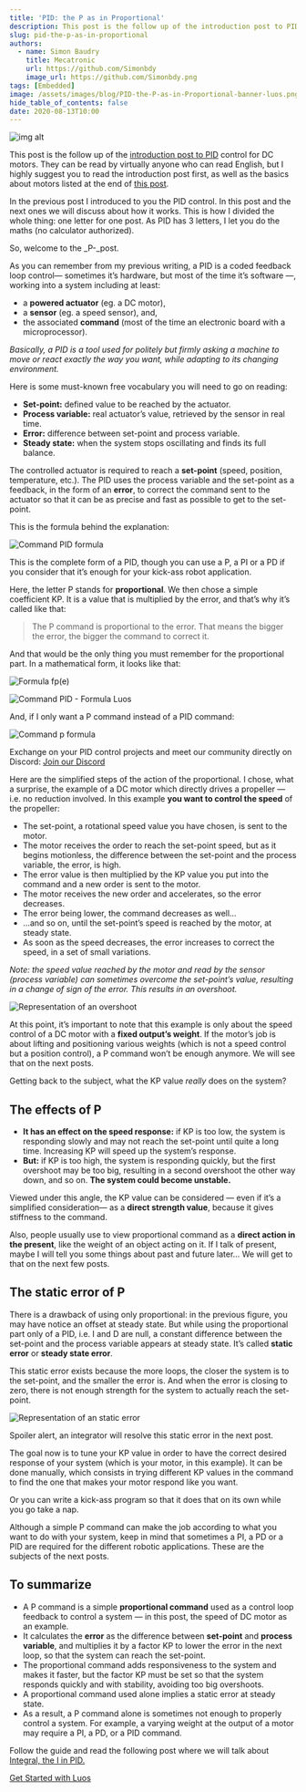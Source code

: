 ```yaml
---
title: 'PID: the P as in Proportional'
description: This post is the follow up of the introduction post to PID control for DC motors. They can be read by virtually anyone who can read English, but I highly suggest you to read the introduction post first, as well as the basics about motors listed at the end of this post.
slug: pid-the-p-as-in-proportional
authors:
  - name: Simon Baudry
    title: Mecatronic
    url: https://github.com/Simonbdy
    image_url: https://github.com/Simonbdy.png
tags: [Embedded]
image: /assets/images/blog/PID-the-P-as-in-Proportional-banner-luos.png
hide_table_of_contents: false
date: 2020-08-13T10:00
---
```


![img alt](/assets/images/blog/PID-the-P-as-in-Proportional-luos.png)

This post is the follow up of the [introduction post to PID](/2020-03-13-control-dc-motor-1.mdx) control for DC motors. They can be read by virtually anyone who can read English, but I highly suggest you to read the introduction post first, as well as the basics about motors listed at the end of [this post](/2020-02-13-dc-motor-jungle.mdx).

<!--truncate-->

In the previous post I introduced to you the PID control. In this post and the next ones we will discuss about how it works. This is how I divided the whole thing: one letter for one post. As PID has 3 letters, I let you do the maths (no calculator authorized).

So, welcome to the \_P-\_post.

As you can remember from my previous writing, a PID is a coded feedback loop control— sometimes it’s hardware, but most of the time it’s software —, working into a system including at least:

- a **powered actuator** (eg. a DC motor),
- a **sensor** (eg. a speed sensor), and,
- the associated **command** (most of the time an electronic board with a microprocessor).

_Basically, a PID is a tool used for politely but firmly asking a machine to move or react exactly the way you want, while adapting to its changing environment._

Here is some must-known free vocabulary you will need to go on reading:

- **Set-point:** defined value to be reached by the actuator.
- **Process variable:** real actuator’s value, retrieved by the sensor in real time.
- **Error:** difference between set-point and process variable.
- **Steady state:** when the system stops oscillating and finds its full balance.

The controlled actuator is required to reach a **set-point** (speed, position, temperature, etc.). The PID uses the process variable and the set-point as a feedback, in the form of an **error**, to correct the command sent to the actuator so that it can be as precise and fast as possible to get to the set-point.

This is the formula behind the explanation:

![Command PID formula](https://uploads-ssl.webflow.com/602cf5c87ad04ea98eaa99da/6030d40f255fb18cb89c594c_1*FlLnS95RglcrhaztKnYnIA.png)

This is the complete form of a PID, though you can use a P, a PI or a PD if you consider that it’s enough for your kick-ass robot application.

Here, the letter P stands for **proportional**. We then chose a simple coefficient KP. It is a value that is multiplied by the error, and that’s why it’s called like that:

> The P command is proportional to the error. That means the bigger the error, the bigger the command to correct it.

And that would be the only thing you must remember for the proportional part. In a mathematical form, it looks like that:

![Formula fp(e)](https://uploads-ssl.webflow.com/602cf5c87ad04ea98eaa99da/6030d497dead62a007d99b39_1*yxn01cjR9wBBM4apaORSxA.png)

![Command PID - Formula Luos](https://uploads-ssl.webflow.com/602cf5c87ad04ea98eaa99da/6030d49731f7c0aca167e977_1*LDjynW9UWPpyEc2s8QvP1w.png)

And, if I only want a P command instead of a PID command:

![Command p formula](https://uploads-ssl.webflow.com/602cf5c87ad04ea98eaa99da/6030d498d5a2147713ebbcb1_1*eJhK8cHfHCTnV3pYxZNixA.png)

Exchange on your PID control projects and meet our community directly on Discord: <a rel="external nofollow" href="https://discord.gg/luos" target="_blank">Join our Discord</a>

Here are the simplified steps of the action of the proportional. I chose, what a surprise, the example of a DC motor which directly drives a propeller — i.e. no reduction involved. In this example **you want to control the speed** of the propeller:

- The set-point, a rotational speed value you have chosen, is sent to the motor.
- The motor receives the order to reach the set-point speed, but as it begins motionless, the difference between the set-point and the process variable, the error, is high.
- The error value is then multiplied by the KP value you put into the command and a new order is sent to the motor.
- The motor receives the new order and accelerates, so the error decreases.
- The error being lower, the command decreases as well…
- …and so on, until the set-point’s speed is reached by the motor, at steady state.
- As soon as the speed decreases, the error increases to correct the speed, in a set of small variations.

_Note: the speed value reached by the motor and read by the sensor (process variable) can sometimes overcome the set-point’s value, resulting in a change of sign of the error. This results in an overshoot._

![Representation of an overshoot](https://uploads-ssl.webflow.com/602cf5c87ad04ea98eaa99da/6030d498a557c346e81c06f2_1*zl9r8fPhFsUZLasQR7ExuA.png)

At this point, it’s important to note that this example is only about the speed control of a DC motor with a **fixed output’s weight**. If the motor’s job is about lifting and positioning various weights (which is not a speed control but a position control), a P command won’t be enough anymore. We will see that on the next posts.

Getting back to the subject, what the KP value _really_ does on the system?

<h2> The effects of P </h2>

- **It has an effect on the speed response:** if KP is too low, the system is responding slowly and may not reach the set-point until quite a long time. Increasing KP will speed up the system’s response.
- **But:** if KP is too high, the system is responding quickly, but the first overshoot may be too big, resulting in a second overshoot the other way down, and so on. **The system could become unstable.**

Viewed under this angle, the KP value can be considered — even if it’s a simplified consideration— as a **direct strength value**, because it gives stiffness to the command.

Also, people usually use to view proportional command as a **direct action in the present**, like the weight of an object acting on it. If I talk of present, maybe I will tell you some things about past and future later… We will get to that on the next few posts.

<h2> The static error of P </h2>

There is a drawback of using only proportional: in the previous figure, you may have notice an offset at steady state. But while using the proportional part only of a PID, i.e. I and D are null, a constant difference between the set-point and the process variable appears at steady state. It’s called **static error** or **steady state error**.

This static error exists because the more loops, the closer the system is to the set-point, and the smaller the error is. And when the error is closing to zero, there is not enough strength for the system to actually reach the set-point.

![Representation of an static error](https://uploads-ssl.webflow.com/602cf5c87ad04ea98eaa99da/6030d498309be9b7056f4e50_1*gInOGAc4jH1_d_IeGraB7g.png)

Spoiler alert, an integrator will resolve this static error in the next post.

The goal now is to tune your KP value in order to have the correct desired response of your system (which is your motor, in this example). It can be done manually, which consists in trying different KP values in the command to find the one that makes your motor respond like you want.

Or you can write a kick-ass program so that it does that on its own while you go take a nap.

Although a simple P command can make the job according to what you want to do with your system, keep in mind that sometimes a PI, a PD or a PID are required for the different robotic applications. These are the subjects of the next posts.

<h2> To summarize </h2>

- A P command is a simple **proportional command** used as a control loop feedback to control a system — in this post, the speed of DC motor as an example.
- It calculates the **error** as the difference between **set-point** and **process variable**, and multiplies it by a factor KP to lower the error in the next loop, so that the system can reach the set-point.
- The proportional command adds responsiveness to the system and makes it faster, but the factor KP must be set so that the system responds quickly and with stability, avoiding too big overshoots.
- A proportional command used alone implies a static error at steady state.
- As a result, a P command alone is sometimes not enough to properly control a system. For example, a varying weight at the output of a motor may require a PI, a PD, or a PID command.

Follow the guide and read the following post where we will talk about [Integral, the I in PID.](/2020-09-13-pid-i-integral.mdx)

[Get Started with Luos](/tutorials/get-started)
